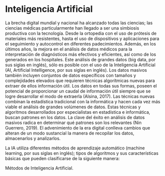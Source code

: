# Inteligencia Artificial

La brecha digital mundial y nacional ha alcanzado todas las ciencias; las ciencias médicas particularmente han llegado a ser una simbiosis productiva con la tecnología. Desde la ortopedia con el uso de prótesis de materiales más resistentes, hasta el uso de dispositivos y aplicaciones para el seguimiento y autocontrol en diferentes padecimientos. Además, en los últimos años, la mejora en el análisis de datos médicos para la interpretación de diagnósticos más efectivos y eficientes, así como de los generados en los hospitales. Este análisis de grandes datos (big data, por sus siglas en inglés), sólo es posible con el uso de la Inteligencia Artificial (AI, Artificial Intelligence, por sus siglas en inglés). Los datos masivos también incluyen conjuntos de datos específicos con tamaños y complejidades elevados que requieren técnicas algorítmicas nuevas para extraer de ellos información útil. Los datos en todas sus formas, poseen el potencial de proporcionar un caudal de información útil siempre que se logre desarrollar el modo de extraerla (Alsina, 2017). Las técnicas nuevas combinan la estadística tradicional con la informática y hacen cada vez más viable el análisis de grandes volúmenes de datos. Estas técnicas y algoritmos desarrollados por especialistas en estadística e informática, buscan patrones en los datos. La clave del éxito en análisis de datos masivos radica en determinar qué patrones son los relevantes (Nin Guerrero, 2019). El advenimiento de la era digital conlleva cambios que alteran de un modo sustancial la manera de recopilar los datos, almacenarlos y analizarlos.

La IA utiliza diferentes métodos de aprendizaje automático (machine learning, por sus siglas en inglés); tipos de algoritmos y sus características básicas que pueden clasificarse de la siguiente manera:

Métodos de Inteligencia Artificial.